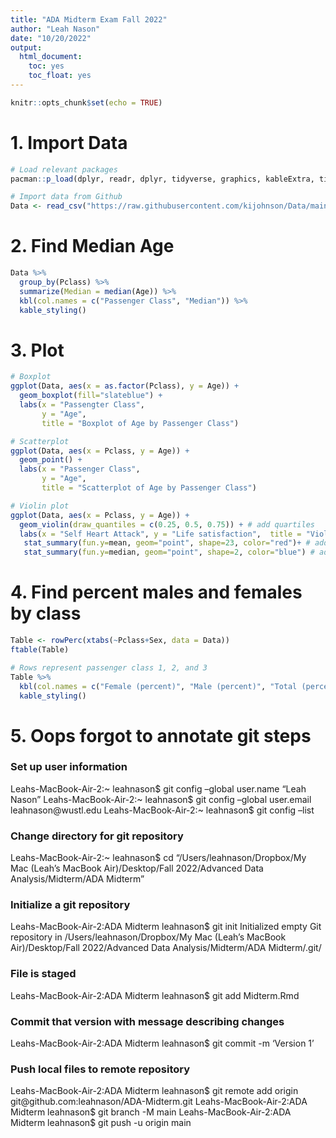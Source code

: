 ```yaml
---
title: "ADA Midterm Exam Fall 2022"
author: "Leah Nason"
date: "10/20/2022"
output: 
  html_document:
    toc: yes
    toc_float: yes
---
```


```r
knitr::opts_chunk$set(echo = TRUE)
```

# 1. Import Data 

```r

# Load relevant packages
pacman::p_load(dplyr, readr, dplyr, tidyverse, graphics, kableExtra, tigerstats)

# Import data from Github 
Data <- read_csv("https://raw.githubusercontent.com/kijohnson/Data/main/titanic.csv")

```

# 2. Find Median Age

```r

Data %>%
  group_by(Pclass) %>%
  summarize(Median = median(Age)) %>%
  kbl(col.names = c("Passenger Class", "Median")) %>%
  kable_styling() 

```

# 3. Plot

```r

# Boxplot
ggplot(Data, aes(x = as.factor(Pclass), y = Age)) +
  geom_boxplot(fill="slateblue") +
  labs(x = "Passengter Class",
       y = "Age",
       title = "Boxplot of Age by Passenger Class") 

# Scatterplot
ggplot(Data, aes(x = Pclass, y = Age)) +
  geom_point() +
  labs(x = "Passenger Class",
       y = "Age",
       title = "Scatterplot of Age by Passenger Class")

# Violin plot
ggplot(Data, aes(x = Pclass, y = Age)) +
  geom_violin(draw_quantiles = c(0.25, 0.5, 0.75)) + # add quartiles
  labs(x = "Self Heart Attack", y = "Life satisfaction",  title = "Violin plot")+
   stat_summary(fun.y=mean, geom="point", shape=23, color="red")+ # add the mean
   stat_summary(fun.y=median, geom="point", shape=2, color="blue") # add median

```

# 4. Find percent males and females by class

```r

Table <- rowPerc(xtabs(~Pclass+Sex, data = Data))
ftable(Table)

# Rows represent passenger class 1, 2, and 3
Table %>%
  kbl(col.names = c("Female (percent)", "Male (percent)", "Total (percent)")) %>%
  kable_styling() 

```

# 5. Oops forgot to annotate git steps

### Set up user information
Leahs-MacBook-Air-2:~ leahnason$ git config --global user.name "Leah Nason"
Leahs-MacBook-Air-2:~ leahnason$ git config --global user.email leahnason@wustl.edu
Leahs-MacBook-Air-2:~ leahnason$ git config --list

### Change directory for git repository
Leahs-MacBook-Air-2:~ leahnason$ cd "/Users/leahnason/Dropbox/My Mac (Leah’s MacBook Air)/Desktop/Fall 2022/Advanced Data Analysis/Midterm/ADA Midterm"

### Initialize a git repository
Leahs-MacBook-Air-2:ADA Midterm leahnason$ git init
Initialized empty Git repository in /Users/leahnason/Dropbox/My Mac (Leah’s MacBook Air)/Desktop/Fall 2022/Advanced Data Analysis/Midterm/ADA Midterm/.git/

### File is staged
Leahs-MacBook-Air-2:ADA Midterm leahnason$ git add Midterm.Rmd

### Commit that version with message describing changes 
Leahs-MacBook-Air-2:ADA Midterm leahnason$ git commit -m 'Version 1'

### Push local files to remote repository
Leahs-MacBook-Air-2:ADA Midterm leahnason$ git remote add origin git@github.com:leahnason/ADA-Midterm.git
Leahs-MacBook-Air-2:ADA Midterm leahnason$ git branch -M main
Leahs-MacBook-Air-2:ADA Midterm leahnason$ git push -u origin main


